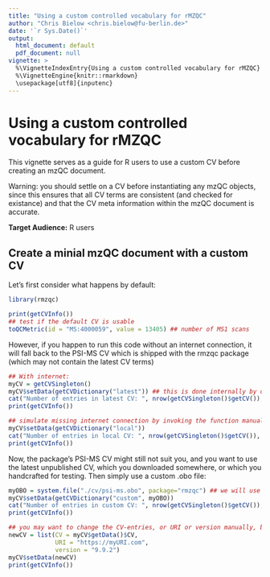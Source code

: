 ```yaml
---
title: "Using a custom controlled vocabulary for rMZQC"
author: "Chris Bielow <chris.bielow@fu-berlin.de>"
date: '`r Sys.Date()`'
output:
  html_document: default
  pdf_document: null
vignette: >
  %\VignetteIndexEntry{Using a custom controlled vocabulary for rMZQC}
  %\VignetteEngine{knitr::rmarkdown}
  \usepackage[utf8]{inputenc}
---
```


# Using a custom controlled vocabulary for rMZQC

This vignette serves as a guide for R users to use a custom CV before creating an mzQC document.

Warning: you should settle on a CV before instantiating any mzQC objects, since this ensures that all
CV terms are consistent (and checked for existance) and that the CV meta information within the mzQC document is accurate.

**Target Audience:** R users


## Create a minial mzQC document with a custom CV

Let's first consider what happens by default:

```r
library(rmzqc)

print(getCVInfo())
## test if the default CV is usable
toQCMetric(id = "MS:4000059", value = 13405) ## number of MS1 scans

```

However, if you happen to run this code without an internet connection, it will fall back to
the PSI-MS CV which is shipped with the rmzqc package (which may not contain the latest CV terms)

```r
## With internet:
myCV = getCVSingleton()
myCV$setData(getCVDictionary("latest")) ## this is done internally by default when you load the package
cat("Number of entries in latest CV: ", nrow(getCVSingleton()$getCV()), "\n")
print(getCVInfo())

## simulate missing internet connection by invoking the function manually
myCV$setData(getCVDictionary("local"))
cat("Number of entries in local CV: ", nrow(getCVSingleton()$getCV()), "\n")
print(getCVInfo())
```

Now, the package's PSI-MS CV might still not suit you, and you want to use the latest unpublished CV, which you downloaded somewhere, or which you handcrafted for testing. Then simply use a custom .obo file:

```r
myOBO = system.file("./cv/psi-ms.obo", package="rmzqc") ## we will use a local file, but you can point to anything you have (even URI's)
myCV$setData(getCVDictionary("custom", myOBO))
cat("Number of entries in custom CV: ", nrow(getCVSingleton()$getCV()), "\n")
print(getCVInfo())

## you may want to change the CV-entries, or URI or version manually, before creating an mzQC file:
newCV = list(CV = myCV$getData()$CV, 
             URI = "https://myURI.com",
             version = "9.9.2")
myCV$setData(newCV)
print(getCVInfo())



```


